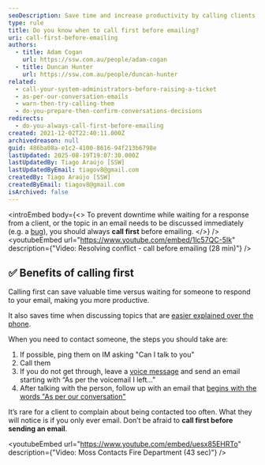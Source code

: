 ```yaml
---
seoDescription: Save time and increase productivity by calling clients first before emailing to discuss important topics or seek clarification.
type: rule
title: Do you know when to call first before emailing?
uri: call-first-before-emailing
authors:
  - title: Adam Cogan
    url: https://ssw.com.au/people/adam-cogan
  - title: Duncan Hunter
    url: https://ssw.com.au/people/duncan-hunter
related:
  - call-your-system-administrators-before-raising-a-ticket
  - as-per-our-conversation-emails
  - warn-then-try-calling-them
  - do-you-prepare-then-confirm-conversations-decisions
redirects:
  - do-you-always-call-first-before-emailing
created: 2021-12-02T22:40:11.000Z
archivedreason: null
guid: 486ba08a-e1c2-4100-8616-94f213b6798e
lastUpdated: 2025-08-19T19:07:30.000Z
lastUpdatedBy: Tiago Araújo [SSW]
lastUpdatedByEmail: tiagov8@gmail.com
createdBy: Tiago Araújo [SSW]
createdByEmail: tiagov8@gmail.com
isArchived: false
---
```


<introEmbed
  body={<>
To prevent downtime while waiting for a response from a client, or the topic in an email needs to be discussed immediately (e.g. a [bug](/fix-bugs-first)), you should always **call first** before emailing.
  </>}
/>
<youtubeEmbed url="https://www.youtube.com/embed/1lc57QC-5Ik" description={"Video: Resolving conflict - call before emailing (28 min)"} />

## ✅ Benefits of calling first

Calling first can save valuable time versus waiting for someone to respond to your email, making you more productive.

It also saves time when discussing topics that are [easier explained over the phone](/seek-clarification-via-phone).

When you need to contact someone, the steps you should take are:

1. If possible, ping them on IM asking "Can I talk to you"
2. Call them
3. If you do not get through, leave a [voice message](/do-you-use-voice-recordings-when-appropriate) and send an email starting with “As per the voicemail I left..."
4. After talking with the person, follow up with an email that [begins with the words "As per our conversation"](/as-per-our-conversation-emails)

It’s rare for a client to complain about being contacted too often. What they will notice is if you only ever email. Don’t be afraid to **call first before sending an email**.

<youtubeEmbed url="https://www.youtube.com/embed/uesx85EHRTo" description={"Video: Moss Contacts Fire Department (43 sec)"} />
